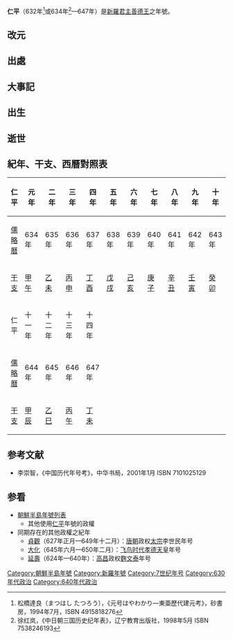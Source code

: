 '''仁平'''（632年<ref>松橋達良（まつはし  たつろう），《元号はやわかり—東亜歷代建元考》，砂書房，1994年7月，ISBN 4915818276</ref>或634年<ref>徐红岚，《中日朝三国历史纪年表》，辽宁教育出版社，1998年5月 ISBN 7538246193</ref>—647年）是[[新羅|新羅]][[君主|君主]][[新羅善德王|善德王]]之年號。

==改元==

==出處==

==大事記==

==出生==

==逝世==

==紀年、干支、西曆對照表==

{| class="wikitable"  style="text-align:center"
!仁平||元年||二年||三年||四年||五年||六年||七年||八年||九年||十年
|-
![[儒略曆|儒略曆]]
|634年||635年||636年||637年||638年||639年||640年||641年||642年||643年
|-
![[干支|干支]]
|[[甲午|甲午]]||[[乙未|乙未]]||[[丙申|丙申]]||[[丁酉|丁酉]]||[[戊戌|戊戌]]||[[己亥|己亥]]||[[庚子|庚子]]||[[辛丑|辛丑]]||[[壬寅|壬寅]]||[[癸卯|癸卯]]
|-
!仁平||十一年||十二年||十三年||十四年
|colspan="6" rowspan="3"|
|-
![[儒略曆|儒略曆]]
|644年||645年||646年||647年
|-
![[干支|干支]]
|[[甲辰|甲辰]]||[[乙巳|乙巳]]||[[丙午|丙午]]||[[丁未|丁未]]
|}

==参考文献==
<div class="references-small">
<references />
*李崇智，《中国历代年号考》，中华书局，2001年1月 ISBN 7101025129
</div>

==参看==
*[[朝鮮半島年號列表|朝鮮半島年號列表]]
**其他使用[[仁平|仁平]]年號的政權
*同期存在的其他政權之紀年
**[[貞觀|貞觀]]（627年正月—649年十二月）：[[唐朝|唐朝]]政权[[唐太宗|太宗]]李世民年号
**[[大化_(日本)|大化]]（645年六月—650年二月）：[[飞鸟时代|飞鸟时代]][[孝德天皇|孝德天皇]]年号
**[[延壽_(高昌)|延壽]]（624年—640年）：[[高昌|高昌]]政权[[麴文泰|麴文泰]]年号

{{年号|[[建福_(新羅)|建福]]|[[朝鮮年號|新羅年號]]|[[太和_(新羅)|太和]]}}
{{朝鮮半島年號}}

[[Category:朝鮮半島年號|Category:朝鮮半島年號]]
[[Category:新羅年號|Category:新羅年號]]
[[Category:7世纪年号|Category:7世纪年号]]
[[Category:630年代政治|Category:630年代政治]]
[[Category:640年代政治|Category:640年代政治]]